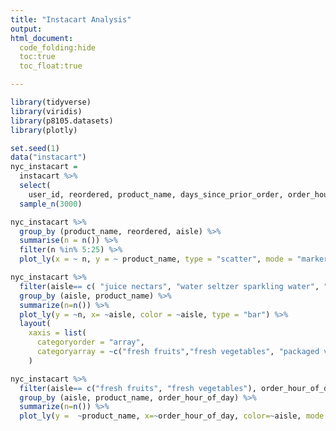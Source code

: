 ```yaml
---
title: "Instacart Analysis"
output: 
html_document:
  code_folding:hide
  toc:true
  toc_float:true

---
```


```r
library(tidyverse)
library(viridis)
library(p8105.datasets)
library(plotly)
```

```r
set.seed(1)
data("instacart")
nyc_instacart = 
  instacart %>% 
  select(
    user_id, reordered, product_name, days_since_prior_order, order_hour_of_day, aisle) %>% 
  sample_n(3000)
```

```r
nyc_instacart %>% 
  group_by (product_name, reordered, aisle) %>%
  summarise(n = n()) %>%
  filter(n %in% 5:25) %>% 
  plot_ly(x = ~ n, y = ~ product_name, type = "scatter", mode = "markers", color= ~aisle, alpha = 0.5)
```
```r
nyc_instacart %>%
  filter(aisle== c( "juice nectars", "water seltzer sparkling water", "fresh fruits","fresh vegetables", "packaged vegetables fruits")) %>% 
  group_by (aisle, product_name) %>% 
  summarize(n=n()) %>%
  plot_ly(y = ~n, x= ~aisle, color = ~aisle, type = "bar") %>%
  layout(
    xaxis = list(
      categoryorder = "array",
      categoryarray = ~c("fresh fruits","fresh vegetables", "packaged vegetables fruits", "water seltzer sparkling water", "juice nectars") )
    )

```
```r
nyc_instacart %>%
  filter(aisle== c("fresh fruits", "fresh vegetables"), order_hour_of_day %in% 5:15 ) %>% 
  group_by (aisle, product_name, order_hour_of_day) %>% 
  summarize(n=n()) %>%
  plot_ly(y =  ~product_name, x=~order_hour_of_day, color=~aisle, mode = "markers", type = "scatter")
```

